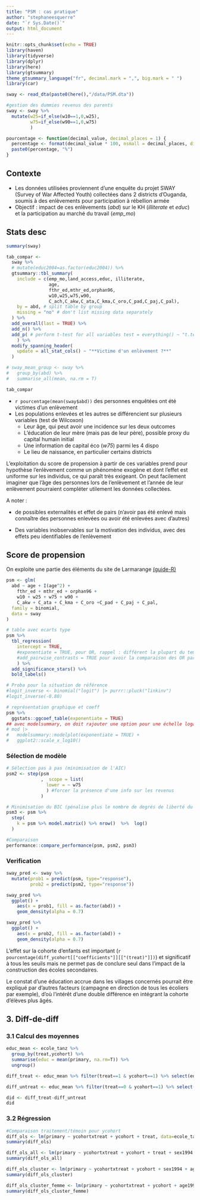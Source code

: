 ```yaml
---
title: "PSM : cas pratique"
author: "stephaneesquerre"
date: "`r Sys.Date()`"
output: html_document
---
```


```r
knitr::opts_chunk$set(echo = TRUE)
library(haven)
library(tidyverse)
library(dplyr)
library(here)
library(gtsummary)
theme_gtsummary_language("fr", decimal.mark = ",", big.mark = " ")
library(car)
```

```r
sway <- read_dta(paste0(here(),"/data/PSM.dta"))

#gestion des dummies revenus des parents
sway <- sway %>% 
  mutate(w25=if_else(w10==1,0,w25),
         w75=if_else(w90==1,0,w75)
         )
```

```r
pourcentage <- function(decimal_value, decimal_places = 1) {
  percentage <- format(decimal_value * 100, nsmall = decimal_places, digits = decimal_places + 2, trim = TRUE, justify = "right", decimal.mark = ",", big.mark = " ")
  paste0(percentage, "%")
}
```

## Contexte

-   Les données utilisées proviennent d'une enquête du projet SWAY (Survey of War Affected Youth) collectées dans 2 districts d'Ouganda, soumis à des enlèvements pour participation à rébellion armée
-   Objectif : impact de ces enlèvements (*abd*) sur le KH (*illiterate* et *educ*) et la participation au marché du travail (*emp_mo*)

## Stats desc

```r
summary(sway)

```

```r
tab_compar <-
  sway %>% 
  # mutate(educ2004=as.factor(educ2004)) %>% 
  gtsummary::tbl_summary(
    include = c(emp_mo,land_access,educ, illiterate, 
                age,
                fthr_ed,mthr_ed,orphan96,
                w10,w25,w75,w90,
                C_ach,C_akw,C_ata,C_kma,C_oro,C_pad,C_paj,C_pal),
    by = abd, # split table by group
    missing = "no" # don't list missing data separately
  ) %>%
  add_overall(last = TRUE) %>%  
  add_n() %>% 
  add_p( # perform t-test for all variables test = everything() ~ "t.test"
    ) %>% 
  modify_spanning_header(
    update = all_stat_cols() ~ "**Victime d'un enlèvement ?**"
  )

# sway_mean_group <- sway %>%
#   group_by(abd) %>% 
#   summarise_all(mean, na.rm = T)

tab_compar

```

-   `r pourcentage(mean(sway$abd))` des personnes enquêtées ont été victimes d'un enlèvement
-   Les populations enlevées et les autres se différencient sur plusieurs variables (test de Wilcoxon)
    -   Leur âge, qui peut avoir une incidence sur les deux outcomes
    -   L'éducation de leur mère (mais pas de leur père), possible proxy du capital humain initial
    -   Une information de capital éco (*w75*) parmi les 4 dispo
    -   Le lieu de naissance, en particulier certains districts

L'exploitation du score de propension à partir de ces variables prend pour hypothèse l'enlèvement comme un phénomène exogène et dont l'effet est uniforme sur les individus, ce qui paraît très exigeant. On peut facilement imaginer que l'âge des personnes lors de l'enlèvement et l'année de leur enlèvement pourraient compléter utilement les données collectées.

A noter :

-   de possibles externalités et effet de pairs (n'avoir pas été enlevé mais connaître des personnes enlevées ou avoir été enlevées avec d'autres)

-   Des variables inobservables sur la motivation des individus, avec des effets peu identifiables de l'enlèvement

## Score de propension

On exploite une partie des éléments du site de Larmarange [(guide-R)](https://larmarange.github.io/guide-R)

```r
psm <- glm(
  abd ~ age + I(age^2) + 
    fthr_ed + mthr_ed + orphan96 + 
    w10 + w25 + w75 + w90 +
    C_akw + C_ata + C_kma + C_oro +C_pad + C_paj + C_pal,
  family = binomial,
  data = sway
)

# table avec ecarts type 
psm %>% 
  tbl_regression(
    intercept = TRUE,
    #exponentiate = TRUE, pour OR, rappel : diffèrent la plupart du temps des prevalence ratios, excepté si proba faible - <quelques % - où similaires
    #add_pairwise_contrasts = TRUE pour avoir la comparaison des OR par paires de toutes les combinaisons des modalités de la variable
    ) %>% 
  add_significance_stars() %>% 
  bold_labels()

# Proba pour la situation de référence
#logit_inverse <- binomial("logit") |> purrr::pluck("linkinv")
#logit_inverse(-0.80)

# représentation graphique et coeff
psm %>% 
  ggstats::ggcoef_table(exponentiate = TRUE)
## avec modelsummary, on doit rajouter une option pour une échelle logarithmique
# mod |>
#   modelsummary::modelplot(exponentiate = TRUE) +
#   ggplot2::scale_x_log10()

```

### Sélection de modèle

```r
# Sélection pas à pas (minimisation de l'AIC)
psm2 <- step(psm
             ,  scope = list(
               lower = ~ w75
               ) #forcer la présence d'une info sur les revenus
             )

# Minimisation du BIC (pénalise plus le nombre de degrés de liberté du modèle par rapport à AIC)
psm3 <- psm %>% 
  step(
    k = psm %>% model.matrix() %>% nrow()  %>%  log()
  )

#Comparaison
performance::compare_performance(psm, psm2, psm3)
```

### Verification

```r
sway_pred <- sway %>% 
  mutate(prob1 = predict(psm, type="response"),
         prob2 = predict(psm2, type="response"))

sway_pred %>% 
  ggplot() +
    aes(x = prob1, fill = as.factor(abd)) +
    geom_density(alpha = 0.7) 

sway_pred %>% 
  ggplot() +
    aes(x = prob2, fill = as.factor(abd)) +
    geom_density(alpha = 0.7) 

```

L'effet sur la cohorte d'enfants est important (`r pourcentage(diff_ycohort[["coefficients"]][["(treat)"]])`) et significatif à tous les seuils mais ne permet pas de conclure seul dans l'impact de la construction des écoles secondaires.

Le constat d'une éducation accrue dans les villages concernés pourrait être expliqué par d'autres facteurs (campagne en direction de tous les écoliers par exemple), d'où l'intérêt d'une double différence en intégrant la cohorte d'élèves plus âgés.

## 3. Diff-de-diff

### 3.1 Calcul des moyennes

```r
educ_mean <- ecole_tanz %>% 
  group_by(treat,ycohort) %>% 
  summarise(educ = mean(primary, na.rm=T)) %>% 
  ungroup()

diff_treat <- educ_mean %>% filter(treat==1 & ycohort==1) %>% select(educ) - educ_mean %>% filter(treat==1 & ycohort==0) %>% select(educ) 

diff_untreat <- educ_mean %>% filter(treat==0 & ycohort==1) %>% select(educ) - educ_mean %>% filter(treat==0 & ycohort==0) %>% select(educ) 

did <- diff_treat-diff_untreat
did

```

### 3.2 Régression

```r
#Comparaison traitement/témoin pour ycohort
diff_ols <- lm(primary ~ ycohortxtreat + ycohort + treat, data=ecole_tanz)
summary(diff_ols)

diff_ols_all <- lm(primary ~ ycohortxtreat + ycohort + treat + sex1994 + age1994 + I(age1994^2) + electric + pipwater + distcapital, data=ecole_tanz)
summary(diff_ols_all)

diff_ols_cluster <- lm(primary ~ ycohortxtreat + ycohort + sex1994 + age1994 + I(age1994^2) + cluster, data=ecole_tanz)
summary(diff_ols_cluster)

diff_ols_cluster_femme <- lm(primary ~ ycohortxtreat + ycohort + age1994 + I(age1994^2) + cluster, data=ecole_tanz %>% filter(sex1994==0))
summary(diff_ols_cluster_femme)

```
